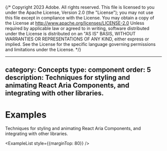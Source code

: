 {/* Copyright 2023 Adobe. All rights reserved.
This file is licensed to you under the Apache License, Version 2.0 (the "License");
you may not use this file except in compliance with the License. You may obtain a copy
of the License at http://www.apache.org/licenses/LICENSE-2.0
Unless required by applicable law or agreed to in writing, software distributed under
the License is distributed on an "AS IS" BASIS, WITHOUT WARRANTIES OR REPRESENTATIONS
OF ANY KIND, either express or implied. See the License for the specific language
governing permissions and limitations under the License. */}



---
category: Concepts
type: component
order: 5
description: Techniques for styling and animating React Aria Components, and integrating with other libraries.
---

# Examples

Techniques for styling and animating React Aria Components, and integrating with other libraries.

<ExampleList style={{marginTop: 80}} />
